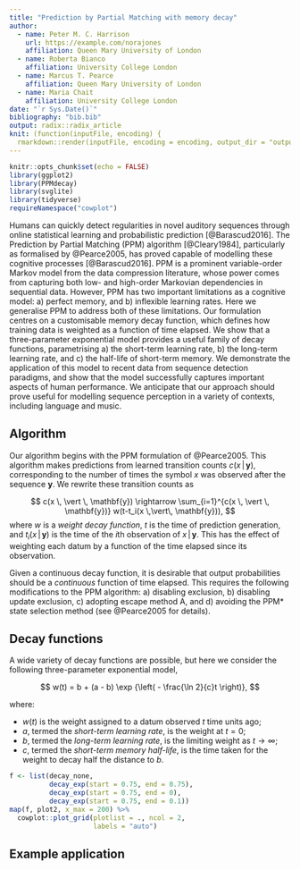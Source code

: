```yaml
---
title: "Prediction by Partial Matching with memory decay"
author:
  - name: Peter M. C. Harrison
    url: https://example.com/norajones
    affiliation: Queen Mary University of London
  - name: Roberta Bianco
    affiliation: University College London
  - name: Marcus T. Pearce
    affiliation: Queen Mary University of London
  - name: Maria Chait
    affiliation: University College London
date: "`r Sys.Date()`"
bibliography: "bib.bib"
output: radix::radix_article
knit: (function(inputFile, encoding) {
  rmarkdown::render(inputFile, encoding = encoding, output_dir = "output") })
---
```


```r
knitr::opts_chunk$set(echo = FALSE)
library(ggplot2)
library(PPMdecay)
library(svglite)
library(tidyverse)
requireNamespace("cowplot")
```

Humans can quickly detect regularities in novel auditory sequences
through online statistical learning and probabilistic prediction [@Barascud2016].
The Prediction by Partial Matching (PPM) algorithm [@Cleary1984],
particularly as formalised by @Pearce2005,
has proved capable of modelling these cognitive processes [@Barascud2016]. 
PPM is a prominent variable-order Markov model from the data compression literature,
whose power comes from capturing both low- and high-order Markovian dependencies 
in sequential data.
However, PPM has two important limitations as a cognitive model:
a) perfect memory, and b) inflexible learning rates.
Here we generalise PPM to address both of these limitations.
Our formulation centres on a customisable memory decay function,
which defines how training data is weighted as a function of time elapsed.
We show that a three-parameter exponential model provides
a useful family of decay functions, parametrising 
a) the short-term learning rate,
b) the long-term learning rate,
and c) the half-life of short-term memory.
We demonstrate the application of this model to recent data from sequence detection paradigms,
and show that the model successfully captures important aspects of human performance.
We anticipate that our approach should prove useful
for modelling sequence perception in a variety of contexts,
including language and music.

## Algorithm

Our algorithm begins with the PPM formulation of @Pearce2005.
This algorithm makes predictions from learned 
transition counts $c(x \,\vert\, \mathbf{y})$,
corresponding to the number of times the symbol $x$
was observed after the sequence $\mathbf{y}$.
<!-- These transition counts are subsequently used to generate predictions. -->
We rewrite these transition counts as 

$$
c(x \, \vert \, \mathbf{y}) \rightarrow \sum_{i=1}^{c(x \, \vert \, \mathbf{y})} w(t-t_i(x \,\vert\, \mathbf{y})),
$$
where $w$ is a *weight decay function*,
$t$ is the time of prediction generation,
and $t_i(x \,\vert\, \mathbf{y})$ is the time 
of the $i$th observation of $x \,\vert\, \mathbf{y}$.
This has the effect of weighting each datum by 
a function of the time elapsed since its observation.

Given a continuous decay function,
it is desirable that output probabilities should be 
a *continuous* function of time elapsed.
This requires the following modifications to the PPM algorithm:
a) disabling exclusion,
b) disabling update exclusion,
c) adopting escape method A,
and d) avoiding the PPM* state selection method 
(see @Pearce2005 for details).

## Decay functions

A wide variety of decay functions are possible,
but here we consider the following three-parameter exponential model,

$$
w(t) = b + (a - b) \exp {\left( - \frac{\ln 2}{c}t \right)},
$$

where:

- $w(t)$ is the weight assigned to a datum observed $t$ time units ago;
- $a$, termed the *short-term learning rate*, is the weight at $t = 0$;
- $b$, termed the *long-term learning rate*, is the limiting weight as $t \rightarrow \infty$;
- $c$, termed the *short-term memory half-life*,
is the time taken for the weight to decay half the distance to $b$.

```r
f <- list(decay_none, 
          decay_exp(start = 0.75, end = 0.75), 
          decay_exp(start = 0.75, end = 0),
          decay_exp(start = 0.75, end = 0.1))
map(f, plot2, x_max = 200) %>% 
  cowplot::plot_grid(plotlist = ., ncol = 2,
                     labels = "auto")
```

## Example application





